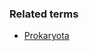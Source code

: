 {{taxonomy|Domain|[[eukaryota]]|all [[organism]]s whose [[cell]]s have a [[nucleus]]; these comprise the [[Animalia]], [[Plantae]], [[Fungi]] and [[Protista]] [[Kingdom]]s}}
{{wikipedia}}
===Related terms===
*[[Prokaryota]]